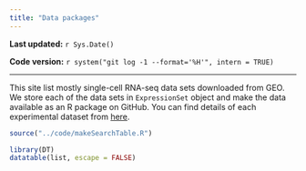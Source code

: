 ```yaml
---
title: "Data packages"
---
```


**Last updated:** `r Sys.Date()`

**Code version:** `r system("git log -1 --format='%H'", intern = TRUE)`

-----

This site list mostly single-cell RNA-seq data sets downloaded from GEO. We store each of the data sets in `ExpressionSet` object and make the data available as an R package on GitHub. You can find details of each experimental dataset from [here](dataDescription.md).



```r
source("../code/makeSearchTable.R")

library(DT)
datatable(list, escape = FALSE)
```




